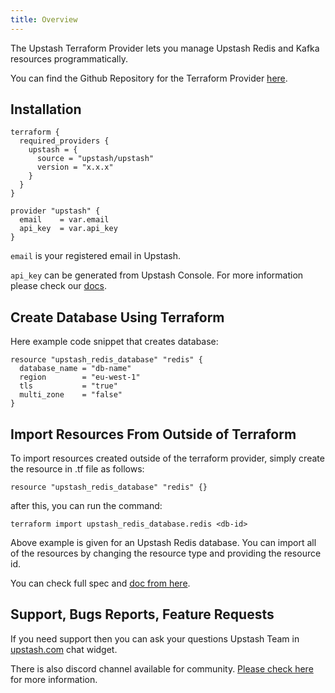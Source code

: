 ```yaml
---
title: Overview
---
```


The Upstash Terraform Provider lets you manage Upstash Redis and Kafka resources programmatically.

You can find the Github Repository for the Terraform Provider [here](https://github.com/upstash/terraform-provider-upstash).

## Installation

```hcl
terraform {
  required_providers {
    upstash = {
      source = "upstash/upstash"
      version = "x.x.x"
    }
  }
}

provider "upstash" {
  email    = var.email
  api_key  = var.api_key
}
```

`email` is your registered email in Upstash.

`api_key` can be generated from Upstash Console. For more information please check our [docs](https://docs.upstash.com/howto/developerapi).

## Create Database Using Terraform

Here example code snippet that creates database:

```hcl
resource "upstash_redis_database" "redis" {
  database_name = "db-name"
  region        = "eu-west-1"
  tls           = "true"
  multi_zone    = "false"
}
```

## Import Resources From Outside of Terraform

To import resources created outside of the terraform provider, simply create the resource in .tf file as follows:

```hcl
resource "upstash_redis_database" "redis" {}
```

after this, you can run the command:

```
terraform import upstash_redis_database.redis <db-id>
```

Above example is given for an Upstash Redis database. You can import all of the resources by changing the resource type and providing the resource id.

You can check full spec and [doc from here](https://registry.terraform.io/providers/upstash/upstash/latest/docs).

## Support, Bugs Reports, Feature Requests

If you need support then you can ask your questions Upstash Team in [upstash.com](https://upstash.com) chat widget.

There is also discord channel available for community. [Please check here](https://docs.upstash.com/help/support) for more information.
